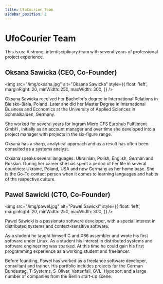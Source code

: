 ```yaml
---
title: UfoCourier Team
sidebar_position: 2
---
```


# UfoCourier Team

This is us: A strong, interdisciplinary team with several years of professional project experience.

## Oksana Sawicka (CEO, Co-Founder)

<img
  src="/img/oksana.jpg"
  alt="Oksana Sawicka"
  style={{
    float: 'left',
    marginRight: 20,
    minWidth: 250,
    maxWidth: 300,
  }}
/>

Oksana Sawicka received her Bachelor's degree in
International Relations in Bielsko-Biala, Poland. Later she
did her Master Degree in International Business and
Economics at the University of Applied Sciences in
Schmalkalden, Germany.

She worked for several years for Ingram Micro CFS Eurohub
Fulfilment GmbH , initially as an account manager and over
time she developed into a project manager with projects in
the six-figure range.

Oksana has a sharp, analytical approach and as a result has
often been consulted as a systems analyst.

Oksana speaks several languages: Ukrainian, Polish, English, German and Russian. During
her career she has spent a period of her life in several countries: Ukraine, Poland, USA and
now Germany as her home base. She is the Go-To contact person when it comes to
learning languages and habits of the respective culture.

## Pawel Sawicki (CTO, Co-Founder)

<img
  src="/img/pawel.jpg"
  alt="Pawel Sawicki"
  style={{
    float: 'left',
    marginRight: 20,
    minWidth: 250,
    maxWidth: 300,
  }}
/>

Pawel Sawicki is a passionate software developer, with a
special interest in distributed systems and context-sensitive
software.

As a student he taught himself C and X86 assembler and
wrote his first software under Linux. As a student his
interest in distributed systems and software engineering
was sparked. At this time he could gain his first
programming experience as a working student and
freelancer.

Before founding, Pawel has worked as a freelance software developer, consultant and trainer. His portfolio includes projects for the German Bundestag, T-Systems, S-Oliver, Vattenfall, GVL, Hypoport and a large number of companies from the Berlin start-up scene.
